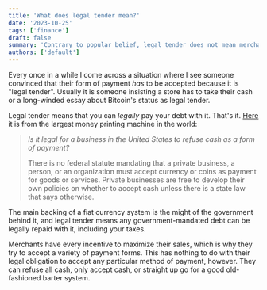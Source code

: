 ```yaml
---
title: 'What does legal tender mean?'
date: '2023-10-25'
tags: ['finance']
draft: false
summary: 'Contrary to popular belief, legal tender does not mean merchants have to accept it. That includes cash.'
authors: ['default']
---
```


Every once in a while I come across a situation where I see someone convinced that their form of payment *has*
to be accepted because it is "legal tender". Usually it is someone insisting a store has to take their cash or a
long-winded essay about Bitcoin's status as legal tender.

Legal tender means that you can *legally* pay your debt with it. That's it. [Here](https://www.federalreserve.gov/faqs/currency_12772.htm)
it is from the largest money printing machine in the world:

>*Is it legal for a business in the United States to refuse cash as a form of payment?*
>
>There is no federal statute mandating that a private business, a person, or an organization must accept currency or
coins as payment for goods or services. Private businesses are free to develop their own policies on whether to accept cash unless there is a state law that says otherwise.

The main backing of a fiat currency system is the might of the government behind it, and legal tender means any
government-mandated debt can be legally repaid with it, including your taxes.

Merchants have every incentive to maximize their sales, which is why they try to accept a variety of payment forms.
This has nothing to do with their legal obligation to accept any particular method of payment, however. They can
refuse all cash, only accept cash, or straight up go for a good old-fashioned barter system.
